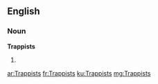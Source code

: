 ==English==

===Noun===
'''Trappists'''

# {{plural of|Trappist}}

[[ar:Trappists]]
[[fr:Trappists]]
[[ku:Trappists]]
[[mg:Trappists]]
